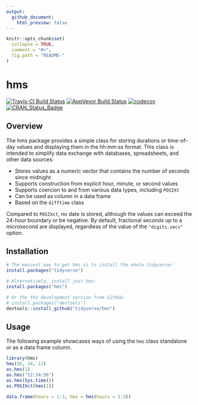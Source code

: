 ```yaml
---
output:
  github_document:
    html_preview: false
---
```


```r
knitr::opts_chunk$set(
  collapse = TRUE,
  comment = "#>",
  fig.path = "README-"
)
```

# hms

[![Travis-CI Build Status](https://travis-ci.org/tidyverse/hms.svg?branch=master)](https://travis-ci.org/tidyverse/hms)
[![AppVeyor Build Status](https://ci.appveyor.com/api/projects/status/github/tidyverse/hms?branch=master&svg=true)](https://ci.appveyor.com/project/tidyverse/hms)
[![codecov](https://codecov.io/gh/tidyverse/hms/branch/master/graph/badge.svg)](https://codecov.io/gh/tidyverse/hms)
[![CRAN_Status_Badge](http://www.r-pkg.org/badges/version/hms)](https://cran.r-project.org/package=hms)

## Overview

The hms package provides a simple class for storing durations or time-of-day values and displaying them in the hh:mm:ss format.  This class is intended to simplify data exchange with databases, spreadsheets, and other data sources:

- Stores values as a numeric vector that contains the number of seconds
since midnight
- Supports construction from explicit hour, minute, or second values
- Supports coercion to and from various data types, including `POSIXt`
- Can be used as column in a data frame
- Based on the `difftime` class

Compared to `POSIXct`, no date is stored, although the values can exceed
the 24-hour boundary or be negative.
By default, fractional seconds up to a microsecond are displayed, regardless of the value of the `"digits.secs"` option.

## Installation

```r
# The easiest way to get hms is to install the whole tidyverse:
install.packages("tidyverse")

# Alternatively, install just hms:
install.packages("hms")

# Or the the development version from GitHub:
# install.packages("devtools")
devtools::install_github("tidyverse/hms")
```

## Usage

The following example showcases ways of using the `hms` class standalone or as a data frame column.

```r
library(hms)
hms(56, 34, 12)
as.hms(1)
as.hms("12:34:56")
as.hms(Sys.time())
as.POSIXct(hms(1))

data.frame(hours = 1:3, hms = hms(hours = 1:3))
```

